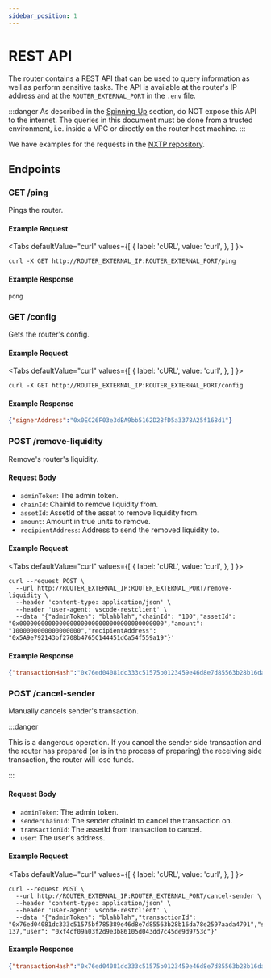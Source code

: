 ```yaml
---
sidebar_position: 1
---
```


# REST API

The router contains a REST API that can be used to query information as well as perform sensitive tasks. The API is available at the router's IP address and at the `ROUTER_EXTERNAL_PORT` in the `.env` file.

:::danger
As described in the [Spinning Up](../Guides/spinning-up) section, do NOT expose this API to the internet. The queries in this document must be done from a trusted environment, i.e. inside a VPC or directly on the router host machine.
:::

We have examples for the requests in the [NXTP repository](https://github.com/connext/nxtp/blob/main/packages/router/example.http).

## Endpoints

### GET /ping

Pings the router.

#### Example Request


<Tabs
  defaultValue="curl"
  values={[
    { label: 'cURL', value: 'curl', },
  ]
}>
<TabItem value="curl">

```shell
curl -X GET http://ROUTER_EXTERNAL_IP:ROUTER_EXTERNAL_PORT/ping
```

</TabItem>
</Tabs>

#### Example Response

```
pong
```

### GET /config

Gets the router's config.

#### Example Request

<Tabs
  defaultValue="curl"
  values={[
    { label: 'cURL', value: 'curl', },
  ]
}>
<TabItem value="curl">

```shell
curl -X GET http://ROUTER_EXTERNAL_IP:ROUTER_EXTERNAL_PORT/config
```

</TabItem>
</Tabs>

#### Example Response

```json
{"signerAddress":"0x0EC26F03e3dBA9bb5162D28fD5a3378A25f168d1"}
```

### POST /remove-liquidity

Remove's router's liquidity.

#### Request Body

- `adminToken`: The admin token.
- `chainId`: ChainId to remove liquidity from.
- `assetId`: AssetId of the asset to remove liquidity from.
- `amount`: Amount in true units to remove.
- `recipientAddress`: Address to send the removed liquidity to.

#### Example Request

<Tabs
  defaultValue="curl"
  values={[
    { label: 'cURL', value: 'curl', },
  ]
}>
<TabItem value="curl">

```shell
curl --request POST \
  --url http://ROUTER_EXTERNAL_IP:ROUTER_EXTERNAL_PORT/remove-liquidity \
  --header 'content-type: application/json' \
  --header 'user-agent: vscode-restclient' \
  --data '{"adminToken": "blahblah","chainId": "100","assetId": "0x0000000000000000000000000000000000000000","amount": "1000000000000000000","recipientAddress": "0x5A9e792143bf2708b4765C144451dCa54f559a19"}'
```

</TabItem>
</Tabs>

#### Example Response

```json
{"transactionHash":"0x76ed04081dc333c51575b0123459e46d8e7d85563b28b16da78e2597aada4791"}
```

### POST /cancel-sender

Manually cancels sender's transaction.

:::danger

This is a dangerous operation. If you cancel the sender side transaction and the router has prepared (or is in the process of preparing) the receiving side transaction, the router will lose funds.

:::

#### Request Body

- `adminToken`: The admin token.
- `senderChainId`: The sender chainId to cancel the transaction on.
- `transactionId`: The assetId from transaction to cancel.
- `user`: The user's address.

#### Example Request

<Tabs
  defaultValue="curl"
  values={[
    { label: 'cURL', value: 'curl', },
  ]
}>
<TabItem value="curl">

```shell
curl --request POST \
  --url http://ROUTER_EXTERNAL_IP:ROUTER_EXTERNAL_PORT/cancel-sender \
  --header 'content-type: application/json' \
  --header 'user-agent: vscode-restclient' \
  --data '{"adminToken": "blahblah","transactionId": "0x76ed04081dc333c51575bf785389e46d8e7d85563b28b16da78e2597aada4791","senderChainId": 137,"user": "0xf4cf09a03f2d9e3b86105d043dd7c45de9d9753c"}'
```

</TabItem>
</Tabs>

#### Example Response

```json
{"transactionHash":"0x76ed04081dc333c51575b0123459e46d8e7d85563b28b16da78e2597aada4791"}
```